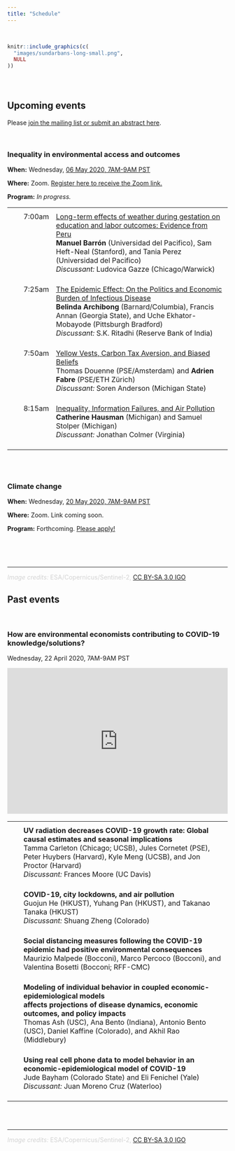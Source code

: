 ```yaml
---
title: "Schedule"
---
```


<br>

```r
knitr::include_graphics(c(
  "images/sundarbans-long-small.png",
  NULL
))
```

<br>

# {.tabset .tabset-fade}

## **Upcoming events**

Please [join the mailing list or submit an abstract here](https://edrubin.typeform.com/to/WpCbOW).

<br>

### Inequality in environmental access and outcomes

**When:** Wednesday, [06 May 2020, 7AM-9AM PST](https://everytimezone.com/s/c36b9416)

**Where:** Zoom. <a href="https://cornell.zoom.us/webinar/register/WN_UDJ49migSbOye-rjrRoQ2Q">Register here to receive the Zoom link.</a>

**Program:** *In progress.*

 <p>
  <table style="width:100%">
    <tr>
      <th> </th>
      <th> </th>
      <th> </th>
    </tr>
    <!-- Talk 1 -->
    <tr valign="top">
      <td>&nbsp;&nbsp;&nbsp;</td>
      <td>7:00am</td>
      <td>
        <a href="https://ideas.repec.org/p/apc/wpaper/134.html">Long-term effects of weather during gestation on education and labor outcomes: Evidence from Peru</a>
        <br><b>Manuel Barrón</b> (Universidad del Pacifico), Sam Heft-Neal (Stanford), and Tania Perez (Universidad del Pacifico)
        <br><i>Discussant:</i> Ludovica Gazze (Chicago/Warwick)
        <br><br>
      </td>
    </tr>
    <!-- Talk 2 -->
    <tr valign="top">
      <td></td>
      <td>7:25am</td>
      <td>
        <a href="https://www.researchgate.net/publication/340418066_The_Epidemic_Effect_On_the_Politics_and_Economic_Burden_of_Infectious_Disease">The Epidemic Effect: On the Politics and Economic Burden of Infectious Disease</a>
        <br><b>Belinda Archibong</b> (Barnard/Columbia), Francis Annan (Georgia State), and Uche Ekhator-Mobayode (Pittsburgh Bradford)
        <br><i>Discussant:</i> S.K. Ritadhi (Reserve Bank of India)
        <br><br>
      </td>
    </tr>
    <!-- Talk 3 -->
    <tr valign="top">
      <td></td>
      <td>7:50am</td>
      <td>
        <a href="https://www.researchgate.net/publication/333507553_Yellow_Vests_Carbon_Tax_Aversion_and_Biased_Beliefs">Yellow Vests, Carbon Tax Aversion, and Biased Beliefs</a>
        <br>Thomas Douenne (PSE/Amsterdam) and <b>Adrien Fabre</b> (PSE/ETH Zürich)
        <br><i>Discussant:</i> Soren Anderson (Michigan State)
        <br><br>
      </td>
    </tr>
    <!-- Talk 4 -->
    <tr valign="top">
      <td></td>
      <td>8:15am</td>
      <td>
        <a href="http://www-personal.umich.edu/~chausman/HausmanStolper_InequalityInformation.pdf">Inequality, Information Failures, and Air Pollution</a>
        <br><b>Catherine Hausman</b> (Michigan) and Samuel Stolper (Michigan)
        <br><i>Discussant:</i> Jonathan Colmer (Virginia)
        <br><br>
      </td>
    </tr>
  </table>
  </p>

<br><br>

### Climate change

**When:** Wednesday, [20 May 2020, 7AM-9AM PST](https://everytimezone.com/s/775e8dfd)

**Where:** Zoom. Link coming soon.

**Program:** Forthcoming. [Please apply!](https://edrubin.typeform.com/to/WpCbOW)


<br><br><br>

---

<font color="#d3d3d3">*Image credits:* ESA/Copernicus/Sentinel-2, [CC BY-SA 3.0 IGO](http://www.esa.int/ESA_Multimedia/Terms_and_Conditions)</font>


## **Past events**

<br>

### How are environmental economists contributing to COVID-19 knowledge/solutions?

Wednesday, 22 April 2020, 7AM-9AM PST

<center>
  <div style="max-width:608px"><div style="position:relative;padding-bottom:66.118421052632%"><iframe id="kaltura_player" src="https://cdnapisec.kaltura.com/p/520801/sp/52080100/embedIframeJs/uiconf_id/31230141/partner_id/520801?iframeembed=true&playerId=kaltura_player&entry_id=1_996war0h&flashvars[streamerType]=auto&amp;flashvars[localizationCode]=en&amp;flashvars[leadWithHTML5]=true&amp;flashvars[sideBarContainer.plugin]=true&amp;flashvars[sideBarContainer.position]=left&amp;flashvars[sideBarContainer.clickToClose]=true&amp;flashvars[chapters.plugin]=true&amp;flashvars[chapters.layout]=vertical&amp;flashvars[chapters.thumbnailRotator]=false&amp;flashvars[streamSelector.plugin]=true&amp;flashvars[EmbedPlayer.SpinnerTarget]=videoHolder&amp;flashvars[dualScreen.plugin]=true&amp;flashvars[mediaProxy.mediaPlayFrom]=9900&amp;flashvars[Kaltura.addCrossoriginToIframe]=true&amp;&wid=1_3dgndm5l" width="608" height="402" allowfullscreen webkitallowfullscreen mozAllowFullScreen allow="autoplay *; fullscreen *; encrypted-media *" sandbox="allow-forms allow-same-origin allow-scripts allow-top-navigation allow-pointer-lock allow-popups allow-modals allow-orientation-lock allow-popups-to-escape-sandbox allow-presentation allow-top-navigation-by-user-activation" frameborder="0" title="Kaltura Player" style="position:absolute;top:0;left:0;width:100%;height:100%"></iframe></div></div>
</center>

  <p>
  <table style="width:100%">
    <tr>
      <th> </th>
      <!-- <th> </th> -->
      <th> </th>
    </tr>
    <!-- Talk 1 -->
    <tr valign="top">
      <td>&nbsp;&nbsp;&nbsp;</td>
      <!-- <td>7:00am</td> -->
      <td>
        <b>UV radiation decreases COVID-19 growth rate: Global causal estimates and seasonal implications</b>
        <br>Tamma Carleton (Chicago; UCSB), Jules Cornetet (PSE), Peter Huybers (Harvard), Kyle Meng (UCSB), and Jon Proctor (Harvard)
        <br><i>Discussant:</i> Frances Moore (UC Davis)
        <br><br>
      </td>
    </tr>
    <!-- Talk 2 -->
    <tr valign="top">
      <td></td>
      <!-- <td>7:25am</td> -->
      <td>
        <b>COVID-19, city lockdowns, and air pollution</b>
        <br>Guojun He (HKUST), Yuhang Pan (HKUST), and Takanao Tanaka (HKUST)
        <br><i>Discussant:</i> Shuang Zheng (Colorado)
        <br><br>
      </td>
    </tr>
    <!-- Talk 3 -->
    <tr valign="top">
      <td></td>
      <!-- <td>7:50am</td> -->
      <td><b>
          Social distancing measures following the COVID-19 epidemic had positive environmental consequences
        </b>
        <br>Maurizio Malpede (Bocconi), Marco Percoco (Bocconi), and Valentina Bosetti (Bocconi; RFF-CMC)
        <br><br>
      </td>
    </tr>
    <!-- Talk 4 -->
    <tr valign="top">
      <td></td>
      <!-- <td>8:15am</td> -->
      <td>
        <b>
          Modeling of individual behavior in coupled economic-epidemiological models
          <br>affects projections of disease dynamics, economic outcomes, and policy impacts
        </b>
        <br>Thomas Ash (USC), Ana Bento (Indiana), Antonio Bento (USC), Daniel Kaffine (Colorado), and Akhil Rao (Middlebury)
        <br><br>
      </td>
    </tr>
    <!-- Talk 5 -->
    <tr valign="top">
      <td></td>
      <!-- <td>8:40am</td> -->
      <td>
        <b>Using real cell phone data to model behavior in an economic-epidemiological model of COVID-19</b>
        <br>Jude Bayham (Colorado State) and Eli Fenichel (Yale)
        <br><i>Discussant:</i> Juan Moreno Cruz (Waterloo)
        <br><br>
      </td>
    </tr>
  </table>
  </p>

<br><br>

---

<font color="#d3d3d3">*Image credits:* ESA/Copernicus/Sentinel-2, [CC BY-SA 3.0 IGO](http://www.esa.int/ESA_Multimedia/Terms_and_Conditions)</font>
